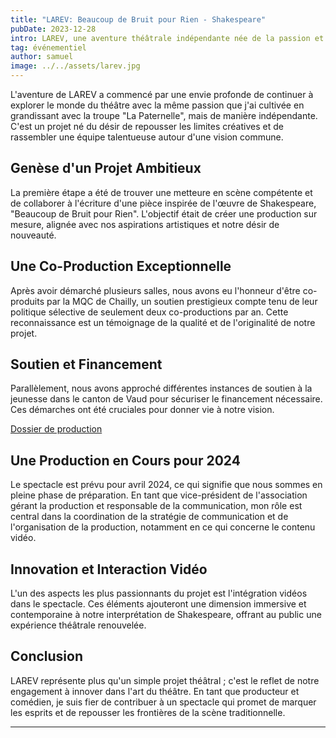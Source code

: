 ```yaml
---
title: "LAREV: Beaucoup de Bruit pour Rien - Shakespeare"
pubDate: 2023-12-28
intro: LAREV, une aventure théâtrale indépendante née de la passion et de la créativité, mêlant Shakespeare et innovation scénique. Découvrez mon rôle dans cette production unique.
tag: événementiel
author: samuel
image: ../../assets/larev.jpg
---
```


L'aventure de LAREV a commencé par une envie profonde de continuer à explorer le monde du théâtre avec la même passion que j'ai cultivée en grandissant avec la troupe "La Paternelle", mais de manière indépendante. C'est un projet né du désir de repousser les limites créatives et de rassembler une équipe talentueuse autour d'une vision commune.

## Genèse d'un Projet Ambitieux

La première étape a été de trouver une metteure en scène compétente et de collaborer à l'écriture d'une pièce inspirée de l'œuvre de Shakespeare, "Beaucoup de Bruit pour Rien". L'objectif était de créer une production sur mesure, alignée avec nos aspirations artistiques et notre désir de nouveauté.

## Une Co-Production Exceptionnelle

Après avoir démarché plusieurs salles, nous avons eu l'honneur d'être co-produits par la MQC de Chailly, un soutien prestigieux compte tenu de leur politique sélective de seulement deux co-productions par an. Cette reconnaissance est un témoignage de la qualité et de l'originalité de notre projet.

## Soutien et Financement

Parallèlement, nous avons approché différentes instances de soutien à la jeunesse dans le canton de Vaud pour sécuriser le financement nécessaire. Ces démarches ont été cruciales pour donner vie à notre vision.

[Dossier de production](https://portfolio.kuasar.xyz/dossier-prod.pdf)

## Une Production en Cours pour 2024

Le spectacle est prévu pour avril 2024, ce qui signifie que nous sommes en pleine phase de préparation. En tant que vice-président de l'association gérant la production et responsable de la communication, mon rôle est central dans la coordination de la stratégie de communication et de l'organisation de la production, notamment en ce qui concerne le contenu vidéo.

## Innovation et Interaction Vidéo

L'un des aspects les plus passionnants du projet est l'intégration vidéos dans le spectacle. Ces éléments ajouteront une dimension immersive et contemporaine à notre interprétation de Shakespeare, offrant au public une expérience théâtrale renouvelée.

## Conclusion

LAREV représente plus qu'un simple projet théâtral ; c'est le reflet de notre engagement à innover dans l'art du théâtre. En tant que producteur et comédien, je suis fier de contribuer à un spectacle qui promet de marquer les esprits et de repousser les frontières de la scène traditionnelle.

---
